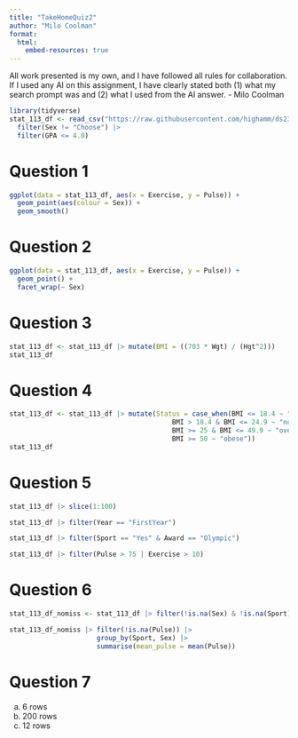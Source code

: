 ```yaml
---
title: "TakeHomeQuiz2"
author: "Milo Coolman"
format:
  html:
    embed-resources: true
---
```

All work presented is my own, and I have followed all rules for collaboration. If I used any AI on this assignment, I have clearly stated both (1) what my search prompt was and (2) what I used from the AI answer.
- Milo Coolman


```r
library(tidyverse)
stat_113_df <- read_csv("https://raw.githubusercontent.com/highamm/ds234_quarto/main/data_online/stat113.csv") |>
  filter(Sex != "Choose") |>
  filter(GPA <= 4.0)
```

# Question 1
```r
ggplot(data = stat_113_df, aes(x = Exercise, y = Pulse)) +
  geom_point(aes(colour = Sex)) +
  geom_smooth()
```

# Question 2
```r
ggplot(data = stat_113_df, aes(x = Exercise, y = Pulse)) +
  geom_point() +
  facet_wrap(~ Sex)
```

# Question 3
```r
stat_113_df <- stat_113_df |> mutate(BMI = ((703 * Wgt) / (Hgt^2)))
stat_113_df
```

# Question 4
```r
stat_113_df <- stat_113_df |> mutate(Status = case_when(BMI <= 18.4 ~ "underweight",
                                         BMI > 18.4 & BMI <= 24.9 ~ "normal",
                                         BMI >= 25 & BMI <= 49.9 ~ "overweight",
                                         BMI >= 50 ~ "obese"))
stat_113_df
```

# Question 5
```r
stat_113_df |> slice(1:100)

stat_113_df |> filter(Year == "FirstYear")

stat_113_df |> filter(Sport == "Yes" & Award == "Olympic")

stat_113_df |> filter(Pulse > 75 | Exercise > 10)
```

# Question 6
```r
stat_113_df_nomiss <- stat_113_df |> filter(!is.na(Sex) & !is.na(Sport))

stat_113_df_nomiss |> filter(!is.na(Pulse)) |> 
                      group_by(Sport, Sex) |>
                      summarise(mean_pulse = mean(Pulse))
```

# Question 7
a) 6 rows
b) 200 rows
c) 12 rows








